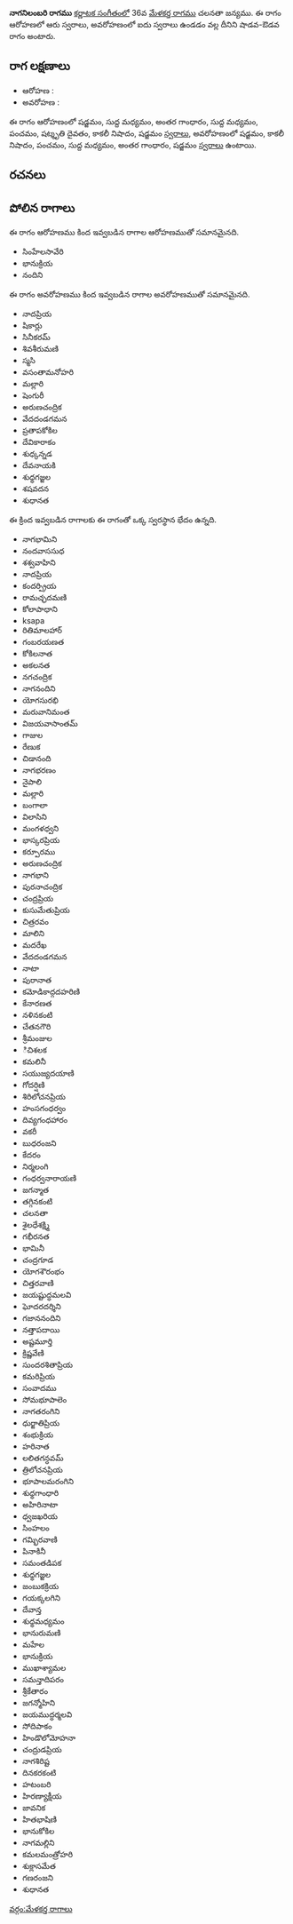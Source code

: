 {{Infobox ragam
	| name          	= నాగనిలంబరి
	| synonym	    	= 
	| mela          	= 
	| chakra        	= 
	| janaka        	= 
	| type          	= శాడవ-ఔడవ
	| arohanam      	= {{svaraC|S|M1|G3|M1|P|D3|N3|S'}} 
	| avarohanam    	= {{svaraC|S'|N3|P|M1|G3|S}}
	| jeeva         	=
	| chhaya        	=
	| nyasa         	=
	| vishesha      	= 
	| equivalent  		= 
}}
{{కర్ణాటక సంగీత రాగాలు}}
'''నాగనిలంబరి రాగము''' [[కర్ణాటక సంగీతం]]లో 36వ [[మేళకర్త రాగము]] చలనతా జన్యము.  ఈ రాగం ఆరోహణలో ఆరు స్వరాలు, అవరోహణంలో ఐదు స్వరాలు ఉండడం వల్ల దీనిని షాడవ-ఔడవ రాగం అంటారు.


==రాగ లక్షణాలు==


* ఆరోహణ : {{svaraC|S|M1|G3|M1|P|D3|N3|S'}} 
* అవరోహణ : {{svaraC|S'|N3|P|M1|G3|S}}

ఈ రాగం ఆరోహణంలో షడ్జమం, సుద్ద మధ్యమం, అంతర గాంధారం, సుద్ద మధ్యమం, పంచమం, షట్శృతి దైవతం, కాకలీ నిషాదం, షడ్జమం [[స్వరాలు]], అవరోహణంలో షడ్జమం, కాకలీ నిషాదం, పంచమం, సుద్ద మధ్యమం, అంతర గాంధారం, షడ్జమం [[స్వరాలు]] ఉంటాయి.

==రచనలు==



==పోలిన రాగాలు==
ఈ రాగం ఆరోహణము కింద ఇవ్వబడిన రాగాల ఆరోహణముతో సమానమైనది.
* సింహేలసావేరి
* భానుక్రియ
* నందిని

ఈ రాగం అవరోహణము కింద ఇవ్వబడిన రాగాల అవరోహణముతో సమానమైనది.
* నాదప్రియ
* షికార్లు
* సినీకరమ్
* శివశీరుమణి
* స్మసి
* వసంతామనోహరి
* మల్లారి
* షెంగురీ
* అరుణచంద్రిక
* వేదదండగమన
* ప్రతాపకోకిల
* దేవికారాకం
* శుధ్కన్నడ
* దేవనాయకి
* శుధ్ధగజ్జల
* శషవదన
* శుధానత

ఈ క్రింద ఇవ్వబడిన రాగాలకు ఈ రాగంతో ఒక్క స్వరస్థాన భేదం ఉన్నది.
* నాగభామిని
* నందవాససుధ
* శశ్వవాహిని
* నాదప్రియ
* కందర్ప్రియ
* రామచ్ఛదమణి
* కోలాపాధాని
* ksapa
* రితిమాలహార్
* గంబరయణత
* కోకిలనాత
* అకలనత
* నగచంద్రిక
* నాగనందిని
* యోగసురభి
* మరువానిమంత
* విజయవాసాంతమ్
* గాజుల
* రేణుక
* చిడానంది
* నాగభరణం
* నైపాలి
* మల్లారి
* బంగాలా
* విలాసిని
* మంగళధ్వని
* భాస్కరప్రియ
* కర్పూరము
* అరుణచంద్రిక
* నాగభాని
* పురనాచంద్రిక
* చంద్రప్రియ
* కుసుమేతుప్రియ
* చిత్రరవం
* మాలిని
* మదరేఖ
* వేదదండగమన
* నాటా
* పురానాత
* కమోడికాద్గదహరిణి
* కేనారణత
* నళినకంటి
* చేతనగౌరి
* శ్రీమంజుల
* ిచిశలక
* కమలినీ
* సయుజ్యదయాణి
* గోదర్షిణి
* శిరిలోచనప్రియ
* హంసగంధర్వం
* దివ్యగంధహారం
* వకరీ
* బుధరంజని
* కేదరం
* నిర్మలంగి
* గంధర్వనారాయణి
* జగన్మాత
* తగ్గినకంటి
* చలనతా
* శైలధేశక్ష్మి
* గభీరనత
* భామినీ
* చంద్రగూడ
* యోగశౌరంభం
* చిత్తరవాణి
* జయష్టుద్ధమలవి
* ఘోదరదర్శిని
* గజాననందిని
* నత్తాపదాయి
* అష్టమూర్తి
* క్రిష్ణవేణి
* సుందరశితాప్రియ
* కమరిప్రియ
* సంవాదము
* సోమభూపాలెం
* నాగతరంగిని
* ధుర్జాతిప్రియ
* శంభుక్రియ
* హరినాత
* లలితగన్ధవమ్
* త్రిలోచనప్రియ
* భూపాలమరంగిని
* శుధ్ధగాంధారి
* అహిరినాటా
* ధ్వజఖరియ
* సింహలం
* గమ్భిరవాణి
* పినాకినీ
* సమంతడిపక
* శుధ్ధగజ్జల
* జంబుకక్రియ
* గయక్కలగిని
* దేవాన్త
* శుధ్ధమధ్యమం
* భానురుమణి
* మహేల
* భానుక్రియ
* ముఖాశ్యామల
* సమన్తాదిపరం
* శ్రీకేతారం
* జగన్మోహిని
* జయముద్ధర్మలవి
* సోదిపాకం
* హిండొలోమోహనా
* చంద్రుడప్రియ
* నాగశిరిష్ట
* దినకరకంటి
* హటంబరి
* హిరణ్యాక్షీయ
* జావనిక
* హితభాషిణి
* భానుకోకిల
* నాగమల్లిని
* కమలమంత్రోహరి
* శుక్లాసమేత
* గణరంజని
* శుధానత



[[వర్గం:మేళకర్త రాగాలు]]
